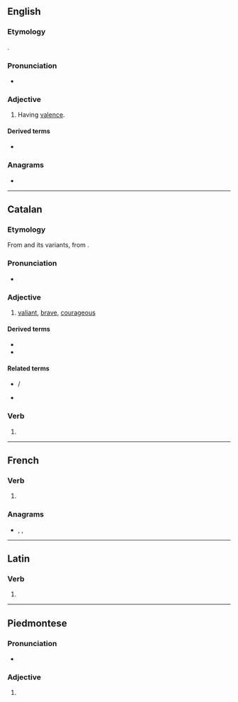 {{also|-valent}}
==English==

===Etymology===
{{back-formation|en|valence}}.

===Pronunciation===
* {{IPA|/ˈveɪlənt/|lang=en}}

===Adjective===
{{en-adj}}

# {{lb|en|chemistry|linguistics}} Having [[valence]].

====Derived terms====
* {{l|en|-valent}}

===Anagrams===
* {{anagrams|en|a=aelntv|Levant|levant|vental}}

----

==Catalan==

===Etymology===
From {{inh|ca|pro|valen}} and its variants, from {{inh|ca|la|valens|valēns, valentem}}.

===Pronunciation===
* {{ca-IPA}}

===Adjective===
{{ca-adj}}

# [[valiant]], [[brave]], [[courageous]]

====Derived terms====
* {{l|ca|valentament}}
* {{l|ca|valentia}}

====Related terms====
* {{l|ca|valer}} / {{l|ca|valdre}}
* {{l|ca|valor}}

===Verb===
{{head|ca|verb form}}

# {{ca-verb form of|t=pres|m=ptc|valer}}

----

==French==

===Verb===
{{head|fr|verb form}}

# {{inflection of|valoir||3|p|pres|ind|;|3|p|pres|sub|lang=fr}}

===Anagrams===
* {{l|fr|lavent}}, {{l|fr|Levant}}, {{l|fr|levant}}

----

==Latin==

===Verb===
{{la-verb-form|valent}}

# {{inflection of|valeō||3|p|pres|actv|indc|lang=la}}

----

==Piedmontese==

===Pronunciation===
* {{IPA|/vaˈlɛŋt/|lang=pms}}

===Adjective===
{{head|pms|adjective}}

# {{rfdef|pms}}